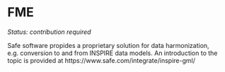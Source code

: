 # FME

*Status: contribution required*

Safe software propides a proprietary solution for data harmonization, e.g. conversion to and from INSPIRE data models.
An introduction to the topic is provided at https://www.safe.com/integrate/inspire-gml/